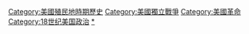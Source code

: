 {{Catmore}}
{{DEFAULTSORT:Continental}}
[[Category:美國殖民地時期歷史|Category:美國殖民地時期歷史]]
[[Category:美國獨立戰爭|Category:美國獨立戰爭]]
[[Category:美國革命|Category:美國革命]]
[[Category:18世纪美国政治|Category:18世纪美国政治]]
[[Category:美國國會|*]]